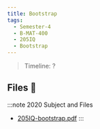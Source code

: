```yaml
---
title: Bootstrap
tags:
  - Semester-4
  - B-MAT-400
  - 205IQ
  - Bootstrap
---
```

> Timeline: ?


## Files 📂

:::note 2020 Subject and Files
- [205IQ-bootstrap.pdf](https://github.com/Studio-17/Epitech-Subjects/raw/main/Semester-4/B-MAT-400/205IQ/Bootstrap/205IQ-bootstrap.pdf)
:::

